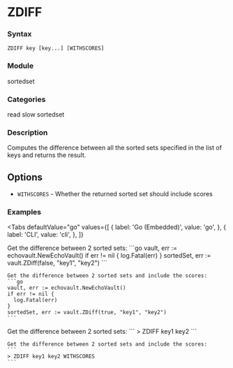 
# ZDIFF

### Syntax
```
ZDIFF key [key...] [WITHSCORES]
```

### Module
<span className="acl-category">sortedset</span>

### Categories 
<span className="acl-category">read</span>
<span className="acl-category">slow</span>
<span className="acl-category">sortedset</span>

### Description 
Computes the difference between all the sorted sets specified in the list of keys and returns the result.

## Options 
- `WITHSCORES` - Whether the returned sorted set should include scores

### Examples

<Tabs
  defaultValue="go"
  values={[
    { label: 'Go (Embedded)', value: 'go', },
    { label: 'CLI', value: 'cli', },
  ]}
>
  <TabItem value="go">
    Get the difference between 2 sorted sets:
    ```go
    vault, err := echovault.NewEchoVault()
    if err != nil {
      log.Fatal(err)
    }
    sortedSet, err := vault.ZDiff(false, "key1", "key2")
    ```

    Get the difference between 2 sorted sets and include the scores:
    ```go
    vault, err := echovault.NewEchoVault()
    if err != nil {
      log.Fatal(err)
    }
    sortedSet, err := vault.ZDiff(true, "key1", "key2")
    ```
  </TabItem>
  <TabItem value="cli">
    Get the difference between 2 sorted sets:
    ```
    > ZDIFF key1 key2
    ```

    Get the difference between 2 sorted sets and include the scores:
    ```
    > ZDIFF key1 key2 WITHSCORES
    ```
  </TabItem>
</Tabs>

